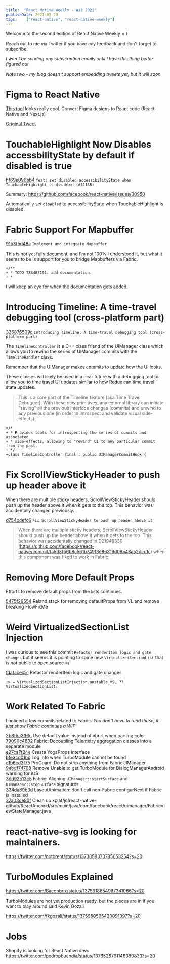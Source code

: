 ```yaml
---
title:  "React Native Weekly - W13 2021"
publishDate: 2021-03-29
tags:    ["react-native", "react-native-weekly"]
---
```


Welcome to the second edition of React Native Weekly = ) 

Reach out to me via Twitter if you have any feedback and don't forget to subscribe!

_I won't be sending any subscription emails until I have this thing better figured out_

_Note two - my blog doesn't support embedding tweets yet, but it will soon_


# Figma to React Native 

[This tool](https://figma-to-react.vercel.app) looks really cool. Convert Figma designs to React code (React Native and Next.js)

[Original Tweet](https://twitter.com/tomsoderlund/status/1375826499438264324?s=20)


# TouchableHighlight Now Disables accessbilityState by default if disabled is true

[hf69e096bb4](https://github.com/facebook/react-native/commit/f69e096bb4) `feat: set disabled accessibilityState when TouchableHighlight is disabled (#31135)`

Summary:
https://github.com/facebook/react-native/issues/30950

Automatically set `disabled` to accessibilityState when TouchableHighlight is disabled.


# Fabric Support For Mapbuffer

[91b3f5d48a](https://github.com/facebook/react-native/commit/91b3f5d48a) `Implement and integrate Mapbuffer`

This is not yet fully document, and I'm not 100% I understood it, but what it seems to be is support for you to bridge Mapbuffers via Fabric.

```
+/**
+ * TODO T83483191: add documentation.
+ *
```

I will keep an eye for when the documentation gets added.



# Introducing Timeline: A time-travel debugging tool (cross-platform part)

[336876509c](https://github.com/facebook/react-native/commit/336876509c) `Introducing Timeline: A time-travel debugging tool (cross-platform part)`

The `TimelineController` is a C++ class friend of the UIManager class which allows you to rewind the series of UIManager commits with the `TimelineHandler` class.

Remember that the UIManager makes commits to update how the UI looks.

These classes will likely be used in a near future with a debugging tool to allow you to time travel UI updates similar to how Redux can time travel state updates.


> This is a core part of the Timeline feature (aka Time Travel Debugger). With these new primitives, any external library can initiate "saving" all the previous interface changes (commits) and unwind to any previous one (in order to introspect and validate visual side-effects).

```
+/*
+ * Provides tools for introspecting the series of commits and associated
+ * side-effects, allowing to "rewind" UI to any particular commit from the past.
+ */
+class TimelineController final : public UIManagerCommitHook {
```  

# Fix ScrollViewStickyHeader to push up header above it

When there are multiple sticky headers, ScrollViewStickyHeader should push up the header above it when it gets to the top.  This behavior was accidentally changed previously.

[d754bdefc6](https://github.com/facebook/react-native/commit/d754bdefc6) `Fix ScrollViewStickyHeader to push up header above it`

> When there are multiple sticky headers, ScrollViewStickyHeader should push up the header above it when it gets to the top.  This behavior was accidentally changed in D21948830 (https://github.com/facebook/react-native/commit/fa5d3fb6b8c561b749f3e86316d06543a52dcc1c) when this component was fixed to work in Fabric.


# Removing More Default Props

Efforts to remove default props from the lists continues.

[5475f29554](https://github.com/facebook/react-native/commit/5475f29554) Reland stack for removing defaultProps from VL and remove breaking FlowFixMe


# Weird VirtualizedSectionList Injection

I was curious to see this commit `Refactor renderItem logic and gate changes` but it seems it is pointing to some new `VirtualizedSectionList` that is not public to open source =/

[fda1acec51](https://github.com/facebook/react-native/commit/fda1acec51) Refactor renderItem logic and gate changes

```
+> = VirtualizedSectionListInjection.unstable_VSL ?? VirtualizedSectionList;
```

# Work Related To Fabric

I noticed a few commits related to Fabric. _You don't have to read these, it just show Fabric continues a WIP_

[3b8fbc336c](https://github.com/facebook/react-native/commit/3b8fbc336c) Use default value instead of abort when parsing color  
[79090c4802](https://github.com/facebook/react-native/commit/79090c4802) Fabric: Decoupling Telemetry aggregation classes into a separate module  
[e27ca7f24e](https://github.com/facebook/react-native/commit/e27ca7f24e) Create YogaProps Interface  
[bfe3cd01bc](https://github.com/facebook/react-native/commit/bfe3cd01bc) Log info when TurboModule cannot be found  
[e1b6cd3f75](https://github.com/facebook/react-native/commit/e1b6cd3f75) ProGuard: Do not strip anything from FabricUIManager  
[9ebdf74708](https://github.com/facebook/react-native/commit/9ebdf74708) Remove Unable to get TurboModule for DialogManagerAndroid warning for iOS  
[3dd92513c5](https://github.com/facebook/react-native/commit/3dd92513c5) Fabric: Aligning `UIManager::startSurface` and `UIManager::stopSurface` signatures  
[334da89b3d](https://github.com/facebook/react-native/commit/334da89b3d) LayoutAnimation: don't call non-Fabric configurNext if Fabric is installed   
[37a03ce80f](https://github.com/facebook/react-native/commit/37a03ce80f) Clean up xplat/js/react-native-github/ReactAndroid/src/main/java/com/facebook/react/uimanager/FabricViewStateManager.java  



# react-native-svg is looking for maintainers. 

https://twitter.com/notbrent/status/1373859373785653254?s=20

# TurboModules Explained 

https://twitter.com/Baconbrix/status/1375918854967341066?s=20

TurboModules are not yet production ready, but the pieces are in if you want to play around said Kevin Gozali

https://twitter.com/fkgozali/status/1375950505420091397?s=20

# Jobs

Shopify is looking for React Native devs https://twitter.com/pedropbuendia/status/1376526791146360833?s=20

